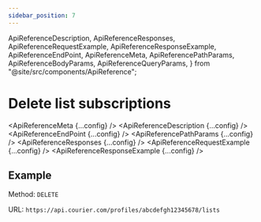```yaml
---
sidebar_position: 7
---
```


  ApiReferenceDescription,
  ApiReferenceResponses,
  ApiReferenceRequestExample,
  ApiReferenceResponseExample,
  ApiReferenceEndPoint,
  ApiReferenceMeta,
  ApiReferencePathParams,
  ApiReferenceBodyParams,
  ApiReferenceQueryParams,
} from "@site/src/components/ApiReference";

# Delete list subscriptions

<ApiReferenceMeta {...config} />
<ApiReferenceDescription {...config} />
<ApiReferenceEndPoint {...config} />
<ApiReferencePathParams {...config} />
<ApiReferenceResponses {...config} />
<ApiReferenceRequestExample {...config} />
<ApiReferenceResponseExample {...config} />

## Example

Method: `DELETE`

URL: `https://api.courier.com/profiles/abcdefgh12345678/lists`
